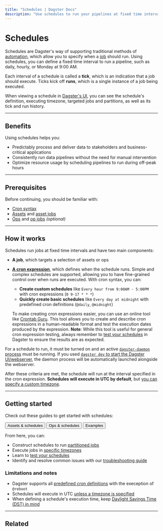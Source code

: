 ```yaml
---
title: "Schedules | Dagster Docs"
description: "Use schedules to run your pipelines at fixed time intervals."
---
```


# Schedules

Schedules are Dagster's way of supporting traditional methods of [automation](/concepts/automation), which allow you to specify when a [job](/concepts/ops-jobs-graphs/jobs) should run. Using schedules, you can define a fixed time interval to run a pipeline, such as daily, hourly, or Monday at 9:00 AM.

Each interval of a schedule is called a **tick**, which is an indication that a job should execute. Ticks kick off **runs**, which is a single instance of a job being executed.

When viewing a schedule in [Dagster's UI](/concepts/webserver/ui), you can see the schedule's definition, executing timezone, targeted jobs and partitions, as well as its tick and run history.

---

## Benefits

Using schedules helps you:

- Predictably process and deliver data to stakeholders and business-critical applications
- Consistently run data pipelines without the need for manual intervention
- Optimize resource usage by scheduling pipelines to run during off-peak hours

---

## Prerequisites

Before continuing, you should be familiar with:

- [Cron syntax](https://en.wikipedia.org/wiki/Cron)
- [Assets](/concepts/assets/software-defined-assets) and [asset jobs](/concepts/assets/asset-jobs)
- [Ops](/concepts/ops-jobs-graphs/ops) and [op jobs](/concepts/ops-jobs-graphs/op-jobs) _(optional)_

---

## How it works

Schedules run jobs at fixed time intervals and have two main components:

- **A job**, which targets a selection of assets or ops
- [**A cron expression**](https://en.wikipedia.org/wiki/Cron), which defines when the schedule runs. Simple and complex schedules are supported, allowing you to have fine-grained control over when runs are executed. With cron syntax, you can:

  - **Create custom schedules** like `Every hour from 9:00AM - 5:00PM` with cron expressions (`0 9-17 * * *`)
  - **Quickly create basic schedules** like `Every day at midnight` with predefined cron definitions (`@daily`, `@midnight`)

  To make creating cron expressions easier, you can use an online tool like [Crontab Guru](https://crontab.guru/). This tool allows you to create and describe cron expressions in a human-readable format and test the execution dates produced by the expression. **Note**: While this tool is useful for general cron expression testing, always remember to [test your schedules](/concepts/automation/schedules/testing) in Dagster to ensure the results are as expected.

For a schedule to run, it must be turned on and an active [`dagster-daemon` process](/deployment/dagster-daemon) must be running. If you used [`dagster dev` to start the Dagster UI/webserver](/guides/running-dagster-locally), the daemon process will be automatically launched alongside the webserver.

After these criteria are met, the schedule will run at the interval specified in the cron expression. **Schedules will execute in UTC by default**, but [you can specify a custom timezone](/concepts/automation/schedules/customizing-executing-timezones).

---

## Getting started

Check out these guides to get started with schedules:

<div className="w-full inline-flex flex-col space-y-2 md:space-y-0 md:flex-row md:space-x-4">
  <Button link="/concepts/automation/schedules/automating-assets-schedules-jobs">
    Assets & schedules
  </Button>
  <Button link="/concepts/automation/schedules/automating-ops-schedules-jobs">
    Ops & schedules
  </Button>
  <Button link="/concepts/automation/schedules/examples" style="secondary">
    Examples
  </Button>
</div>

From here, you can:

- Construct schedules to run [partitioned jobs](/concepts/automation/schedules/partitioned-schedules)
- Execute jobs in [specific timezones](/concepts/automation/schedules/customizing-executing-timezones)
- Learn to [test your schedules](/concepts/automation/schedules/testing)
- Identify and resolve common issues with our [troubleshooting guide](/concepts/automation/schedules/troubleshooting)

### Limitations and notes

- Dagster supports all [predefined cron definitions](https://en.wikipedia.org/wiki/Cron#Nonstandard_predefined_scheduling_definitions) with the exeception of `@reboot`
- Schedules will execute in UTC [unless a timezone is specified](/concepts/automation/schedules/customizing-executing-timezones)
- When defining a schedule's execution time, keep [Daylight Savings Time (DST) in mind](/concepts/automation/schedules/customizing-executing-timezones#execution-times-and-daylight-savings-time)

---

## Related

<ArticleList>
  <ArticleListItem
    title="Automation"
    href="/concepts/automation"
  ></ArticleListItem>
  <ArticleListItem
    title="Running Dagster locally"
    href="/guides/running-dagster-locally"
  ></ArticleListItem>
  <ArticleListItem
    title="Wikipedia - Cron"
    href="https://en.wikipedia.org/wiki/Cron"
  ></ArticleListItem>
  <ArticleListItem
    title="dagster-daemon"
    href="/deployment/dagster-daemon"
  ></ArticleListItem>
  <ArticleListItem
    title="Crontab Guru"
    href="https://crontab.guru/"
  ></ArticleListItem>
</ArticleList>

